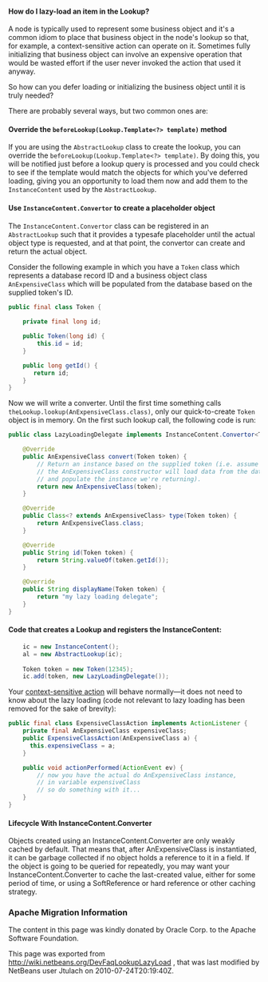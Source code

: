 <!--

    Licensed to the Apache Software Foundation (ASF) under one
    or more contributor license agreements.  See the NOTICE file
    distributed with this work for additional information
    regarding copyright ownership.  The ASF licenses this file
    to you under the Apache License, Version 2.0 (the
    "License"); you may not use this file except in compliance
    with the License.  You may obtain a copy of the License at

      http://www.apache.org/licenses/LICENSE-2.0

    Unless required by applicable law or agreed to in writing,
    software distributed under the License is distributed on an
    "AS IS" BASIS, WITHOUT WARRANTIES OR CONDITIONS OF ANY
    KIND, either express or implied.  See the License for the
    specific language governing permissions and limitations
    under the License.

-->

====How do I lazy-load an item in the Lookup?====

A node is typically used to represent some business object and it's a common idiom to place that business object in the node's lookup so that, for example, a context-sensitive action can operate on it.  Sometimes fully initializing that business object can involve an expensive operation that would be wasted effort if the user never invoked the action that used it anyway.  

So how can you defer loading or initializing the business object until it is truly needed?

There are probably several ways, but two common ones are:

====Override the <tt>beforeLookup(Lookup.Template<?> template)</tt> method====
If you are using the <tt>AbstractLookup</tt> class to create the lookup, you can override the <tt>beforeLookup(Lookup.Template<?> template)</tt>.  By doing this, you will be notified just before a lookup query is processed and you could check to see if the template would match the objects for which you've deferred loading, giving you an opportunity to load them now and add them to the <tt>InstanceContent</tt> used by the <tt>AbstractLookup</tt>.

====Use <tt>InstanceContent.Convertor</tt> to create a placeholder object====
The <tt>InstanceContent.Convertor</tt> class can be registered in an <tt>AbstractLookup</tt> such that it provides a typesafe placeholder until the actual object type is requested, and at that point, the convertor can create and return the actual object.

Consider the following example in which you have a <tt>Token</tt> class which represents a database record ID and a business object class <tt>AnExpensiveClass</tt> which will be populated from the database based on the supplied token's ID.  

<source lang="java">
public final class Token {
      
    private final long id;

    public Token(long id) {
        this.id = id;
    }

    public long getId() {
       return id;
    }
}
</source>

Now we will write a converter.  Until the first time something calls <tt>theLookup.lookup(AnExpensiveClass.class)</tt>, only our quick-to-create <tt>Token</tt> object is in memory.  On the first such lookup call, the following code is run:

<source lang="java">
public class LazyLoadingDelegate implements InstanceContent.Convertor<Token, AnExpensiveClass> {

    @Override
    public AnExpensiveClass convert(Token token) {
        // Return an instance based on the supplied token (i.e. assume that 
        // the AnExpensiveClass constructor will load data from the database 
        // and populate the instance we're returning).
        return new AnExpensiveClass(token);
    }

    @Override
    public Class<? extends AnExpensiveClass> type(Token token) {
        return AnExpensiveClass.class;
    }

    @Override
    public String id(Token token) {
        return String.valueOf(token.getId());
    }

    @Override
    public String displayName(Token token) {
        return "my lazy loading delegate";
    }
}
</source>

====Code that creates a Lookup and registers the InstanceContent:====
<source lang="java">
    ic = new InstanceContent();
    al = new AbstractLookup(ic);
        
    Token token = new Token(12345);
    ic.add(token, new LazyLoadingDelegate());
</source>

Your [http://bits.netbeans.org/dev/javadoc/org-openide-awt/org/openide/awt/Actions.html#context context-sensitive action] will behave normally&mdash;it does not need to know about the lazy loading (code not relevant to lazy loading has been removed for the sake of brevity):

<source lang="java">
public final class ExpensiveClassAction implements ActionListener {
    private final AnExpensiveClass expensiveClass;
    public ExpensiveClassAction(AnExpensiveClass a) {
      this.expensiveClass = a;
    }

    public void actionPerformed(ActionEvent ev) {
        // now you have the actual do AnExpensiveClass instance, 
        // in variable expensiveClass
        // so do something with it...
    }
}
</source>

====Lifecycle With InstanceContent.Converter====
Objects created using an InstanceContent.Converter are only weakly cached by default.  That means that, after AnExpensiveClass is instantiated, it can be garbage collected if no object holds a reference to it in a field.  If the object is going to be queried for repeatedly, you may want your InstanceContent.Converter to cache the last-created value, either for some period of time, or using a SoftReference or hard reference or other caching strategy.

===Apache Migration Information===

The content in this page was kindly donated by Oracle Corp. to the
Apache Software Foundation.

This page was exported from http://wiki.netbeans.org/DevFaqLookupLazyLoad , 
that was last modified by NetBeans user Jtulach 
on 2010-07-24T20:19:40Z.

